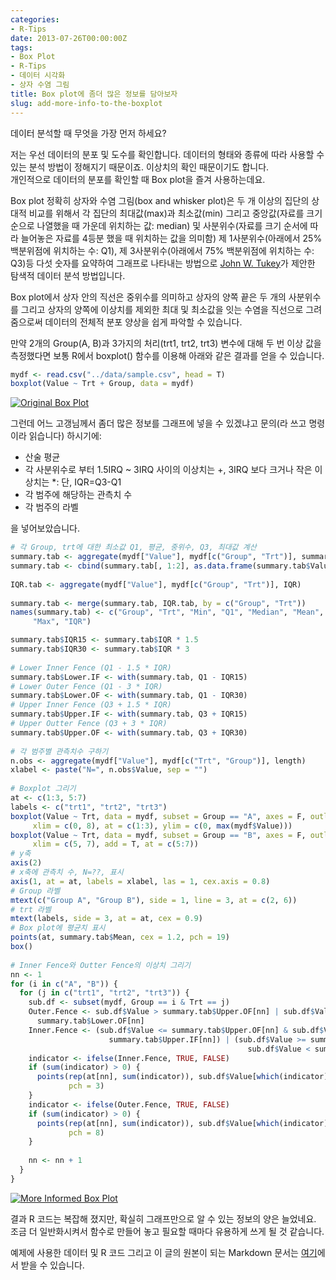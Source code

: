 ```yaml
---
categories:
- R-Tips
date: 2013-07-26T00:00:00Z
tags:
- Box Plot
- R-Tips
- 데이터 시각화
- 상자 수염 그림
title: Box plot에 좀더 많은 정보를 담아보자
slug: add-more-info-to-the-boxplot
---
```


데이터 분석할 때 무엇을 가장 먼저 하세요?

저는 우선 데이터의 분포 및 도수를 확인합니다. 데이터의 형태와 종류에 따라 사용할 수 있는 분석 방법이 정해지기 때문이죠. 이상치의 확인 때문이기도 합니다.  
개인적으로 데이터의 분포를 확인할 때 Box plot을 즐겨 사용하는데요. 

Box plot 정확히 상자와 수염 그림(box and whisker plot)은 두 개 이상의 집단의 상대적 비교를 위해서 각 집단의 최대값(max)과 최소값(min) 그리고 중앙값(자료를 크기순으로 나열했을 때 가운데 위치하는 값: median) 및 사분위수(자료를 크기 순서에 따라 늘어놓은 자료를 4등분 했을 때 위치하는 값을 의미함) 제 1사분위수(아래에서 25% 백분위점에 위치하는 수: Q1), 제 3사분위수(아래에서 75% 백분위점에 위치하는 수: Q3)등 다섯 숫자를 요약하여 그래프로 나타내는 방법으로 [John W. Tukey][1]가 제안한 탐색적 데이터 분석 방법입니다. 

Box plot에서 상자 안의 직선은 중위수를 의미하고 상자의 양쪽 끝은 두 개의 사분위수를 그리고 상자의 양쪽에 이상치를 제외한 최대 및 최소값을 잇는 수염을 직선으로 그려줌으로써 데이터의 전체적 분포 양상을 쉽게 파악할 수 있습니다. 

만약 2개의 Group(A, B)과 3가지의 처리(trt1, trt2, trt3) 변수에 대해 두 번 이상 값을 측정했다면 보통 R에서 boxplot() 함수를 이용해 아래와 같은 결과를 얻을 수 있습니다. 

```r
mydf <- read.csv("../data/sample.csv", head = T)
boxplot(Value ~ Trt + Group, data = mydf)
```

<a href="http://i1.wp.com/farm4.staticflickr.com/3696/9361996043_bca6669b39_o.png" title="Original Box Plot" rel="lightbox"><img src="http://i1.wp.com/farm4.staticflickr.com/3696/9361996043_bca6669b39_o.png?resize=504%2C504" alt="Original Box Plot" title="Original Box Plot" class="aligncenter" data-recalc-dims="1" /></a>

그런데 어느 고갱님께서 좀더 많은 정보를 그래프에 넣을 수 있겠냐고 문의(라 쓰고 명령이라 읽습니다) 하시기에:

*   산술 평균 
*   각 사분위수로 부터 1.5IRQ ~ 3IRQ 사이의 이상치는 +, 3IRQ 보다 크거나 작은 이상치는 *: 단, IQR=Q3-Q1
*   각 범주에 해당하는 관측치 수
*   각 범주의 라벨

을 넣어보았습니다. 

```r
# 각 Group, trt에 대한 최소값 Q1, 평균, 중위수, Q3, 최대값 계산
summary.tab <- aggregate(mydf["Value"], mydf[c("Group", "Trt")], summary)
summary.tab <- cbind(summary.tab[, 1:2], as.data.frame(summary.tab$Value))
 
IQR.tab <- aggregate(mydf["Value"], mydf[c("Group", "Trt")], IQR)
 
summary.tab <- merge(summary.tab, IQR.tab, by = c("Group", "Trt"))
names(summary.tab) <- c("Group", "Trt", "Min", "Q1", "Median", "Mean", "Q3", 
     "Max", "IQR")

summary.tab$IQR15 <- summary.tab$IQR * 1.5
summary.tab$IQR30 <- summary.tab$IQR * 3
 
# Lower Inner Fence (Q1 - 1.5 * IQR)
summary.tab$Lower.IF <- with(summary.tab, Q1 - IQR15)
# Lower Outer Fence (Q1 - 3 * IQR)
summary.tab$Lower.OF <- with(summary.tab, Q1 - IQR30)
# Upper Inner Fence (Q3 + 1.5 * IQR)
summary.tab$Upper.IF <- with(summary.tab, Q3 + IQR15)
# Upper Outter Fence (Q3 + 3 * IQR)
summary.tab$Upper.OF <- with(summary.tab, Q3 + IQR30)
 
# 각 범주별 관측치수 구하기
n.obs <- aggregate(mydf["Value"], mydf[c("Trt", "Group")], length)
xlabel <- paste("N=", n.obs$Value, sep = "")
 
# Boxplot 그리기
at <- c(1:3, 5:7)
labels <- c("trt1", "trt2", "trt3")
boxplot(Value ~ Trt, data = mydf, subset = Group == "A", axes = F, outline = F, 
     xlim = c(0, 8), at = c(1:3), ylim = c(0, max(mydf$Value)))
boxplot(Value ~ Trt, data = mydf, subset = Group == "B", axes = F, outline = F, 
     xlim = c(5, 7), add = T, at = c(5:7))
# y축
axis(2)
# x축에 관측치 수, N=??, 표시
axis(1, at = at, labels = xlabel, las = 1, cex.axis = 0.8)
# Group 라벨
mtext(c("Group A", "Group B"), side = 1, line = 3, at = c(2, 6))
# trt 라벨
mtext(labels, side = 3, at = at, cex = 0.9)
# Box plot에 평균치 표시
points(at, summary.tab$Mean, cex = 1.2, pch = 19)
box()
 
# Inner Fence와 Outter Fence의 이상치 그리기
nn <- 1
for (i in c("A", "B")) {
  for (j in c("trt1", "trt2", "trt3")) {
    sub.df <- subset(mydf, Group == i & Trt == j)
    Outer.Fence <- sub.df$Value > summary.tab$Upper.OF[nn] | sub.df$Value < 
      summary.tab$Lower.OF[nn]
    Inner.Fence <- (sub.df$Value <= summary.tab$Upper.OF[nn] & sub.df$Value > 
                      summary.tab$Upper.IF[nn]) | (sub.df$Value >= summary.tab$Lower.OF[nn] & 
                                                     sub.df$Value < summary.tab$Lower.IF[nn])
    indicator <- ifelse(Inner.Fence, TRUE, FALSE)
    if (sum(indicator) > 0) {
      points(rep(at[nn], sum(indicator)), sub.df$Value[which(indicator)], 
             pch = 3)
    }
    indicator <- ifelse(Outer.Fence, TRUE, FALSE)
    if (sum(indicator) > 0) {
      points(rep(at[nn], sum(indicator)), sub.df$Value[which(indicator)], 
             pch = 8)
    }
    
    nn <- nn + 1
  }
}
```

<a href="http://i1.wp.com/farm8.staticflickr.com/7455/9364772170_48922e7c0a_o.png" title="More Informed Box Plot" rel="lightbox"><img src="http://i1.wp.com/farm8.staticflickr.com/7455/9364772170_48922e7c0a_o.png?resize=504%2C504" alt="More Informed Box Plot" title="More Informed Box Plot" class="aligncenter" data-recalc-dims="1" /></a>

결과 R 코드는 복잡해 졌지만, 확실히 그래프만으로 알 수 있는 정보의 양은 늘었네요. 조금 더 일반화시켜서 함수로 만들어 놓고 필요할 때마다 유용하게 쓰게 될 것 같습니다. 

예제에 사용한 데이터 및 R 코드 그리고 이 글의 원본이 되는 Markdown 문서는 [여기](https://github.com/mitrad/Boxplot)에서 받을 수 있습니다.

 [1]: http://en.wikipedia.org/wiki/John_Tukey
 [2]: http://wp.me/p1u7fk-8n